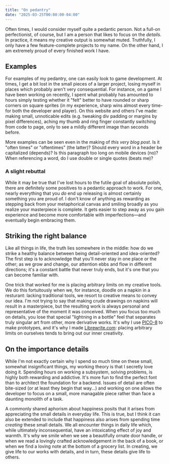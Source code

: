 ```yaml
---
title: "On pedantry"
date: "2025-03-25T00:00:00-04:00"
---
```


Often times, I would consider myself quite a pedantic person. Not a full-on perfectionist, of course, but I am a person that likes to focus on the *details*. In practice, it means my creative output is somewhat muted. Truthfully, I only have a few feature-complete projects to my name. On the other hand, I am extremely proud of every finished work I have.

## Examples
For examples of my pedantry, one can easily look to game development. At times, I get a bit lost in the small pieces of a larger project, losing myself in places which probably aren't very consequential. For instance, on a game I have been working on recently, I spent what probably has amounted to hours simply testing whether it "felt" better to have rounded or sharp corners on square sprites (in my experience, sharp wins almost every time-for both the developer and player). On this website and others I've made: making small, unnoticable edits (e.g. tweaking div padding or margins by pixel differences), aching my thumb and ring finger constantly switching from code to page, only to see a mildly different image than seconds before.

More examples can be seen even in the making of *this very blog post*. Is it "often times" or "oftentimes" (the latter)? Should every word in a header be capitalized (depends)? Is this paragraph too long on mobile devices (no)? When referencing a word, do I use double or single quotes (beats me)?

### A slight rebuttal
While it may be true that I've lost hours to the futile goal of absolute polish, there are definitely some positives to a pedantic approach to work. For one, nearly everything that you *do* end up releasing is almost certainly something you are proud of. I don't know of anything as rewarding as stepping back from your metaphorical canvas and smiling broadly as you realize your masterpiece is complete. It gets easier to step away as you gain experience and become more comfortable with imperfections&mdash;and eventually begin embracing them.

## Striking the right balance

Like all things in life, the truth lies somewhere in the middle: how do we strike a healthy balance between being detail-oriented and idea-oriented? The first step is to acknowledge that you'll never stay in one place or the other; as we grow and change, our attention ebbs and flow in different directions; it's a constant battle that never truly ends, but it's one that you can become familiar with.

One trick that worked for me is placing arbitrary limits on my creative tools. We do this fortuitously when we, for instance, doodle on a napkin in a resturant: lacking traditional tools, we resort to creative means to convey our idea. I'm not trying to say that making crude drawings on napkins will result in a masterpiece, but the resulting work is always personal and representative of the moment it was conceived. When you focus too much on details, you lose that special "lightning in a bottle" feel that separates truly singular art from other, more derivative works. It's why I use [PICO-8](https://google.com) to make prototypes, and it's why I made [Librewrite.com](https://librewrite.com): placing arbitrary limits on ourselves tends to bring out our inner creativity.

## On the importance details
While I'm not exactly certain why I spend so much time on these small, somewhat insignificant things, my working theory is that I secretly love doing it. Spending hours on working a subsystem, solving problems, is highly both rewarding and addictive. It's more fun to find the perfect font than to architect the foundation for a backend. Issues of detail are often bite-sized (or at least they begin that way...) and working on one allows the developer to focus on a small, more managable piece rather than face a daunting monolith of a task.

A commonly shared aphorism about happiness posits that it arises from appreciating the small details in everyday life. This is true, but I think it can also be extended to include that happiness also arises from spending time *creating* these small details. We all encounter things in daily life which, while ultimately inconsequential, have an intoxicating effect of joy and warmth. It's why we smile when we see a beautifully ornate door handle, or when we read a lovingly crafted acknowledgement in the back of a book, or when we find a loving note at the bottom of a grocery list. In creating, we give life to our works with details, and in turn, these details give life to others.
